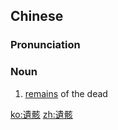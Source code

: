 {{also|遗骸}}
==Chinese==
{{zh-forms|s=遗骸}}

===Pronunciation===
{{zh-pron
|m=yíhái
|c=wai4 haai4
|cat=n
}}

===Noun===
{{zh-noun}}

# [[remains]] of the dead

[[ko:遺骸]]
[[zh:遺骸]]